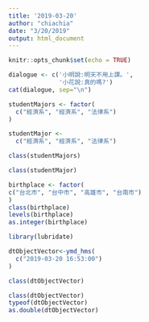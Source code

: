 ```yaml
---
title: '2019-03-20'
author: "chiachia"
date: "3/20/2019"
output: html_document
---
```


```r
knitr::opts_chunk$set(echo = TRUE)
```

```r
dialogue <- c('小明說:明天不用上課。',
              '小花說:真的嗎?')
cat(dialogue, sep="\n")

```

```r
studentMajors <- factor(
  c("經濟系", "經濟系", "法律系")
)
```

```r
studentMajor <- 
  c("經濟系", "經濟系", "法律系")
```
```r
class(studentMajors)
```

```r
class(studentMajor)
```

```r
birthplace <- factor(
c("台北市", "台中市", "高雄市", "台南市")
)
class(birthplace)
levels(birthplace)
as.integer(birthplace)
```

```r
library(lubridate)
```
```r
dtObjectVector<-ymd_hms(
  c("2019-03-20 16:53:00")
)
```

```r
class(dtObjectVector)
```
```r
class(dtObjectVector)
typeof(dtObjectVector)
as.double(dtObjectVector)
```

